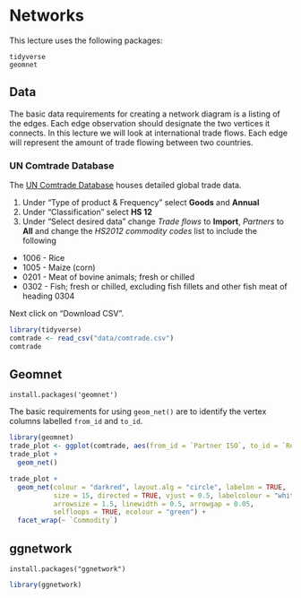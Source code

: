 # Networks {#networks}

This lecture uses the following packages:
```
tidyverse
geomnet
```

## Data

The basic data requirements for creating a network diagram is a listing of the edges. Each edge observation
should designate the two vertices it connects. In this lecture we will look at international trade flows.
Each edge will represent the amount of trade flowing between two countries.

### UN Comtrade Database

The [UN Comtrade Database](https://comtrade.un.org/) houses detailed global trade data.

1. Under "Type of product & Frequency" select **Goods** and **Annual**
2. Under "Classification" select **HS 12**
3. Under "Select desired data" change *Trade flows* to **Import**, *Partners* to **All** and 
change the *HS2012 commodity codes* list to include the following

* 1006 - Rice
* 1005 - Maize (corn)
* 0201 - Meat of bovine animals; fresh or chilled
* 0302 - Fish; fresh or chilled, excluding fish fillets and other fish meat of heading 0304

Next click on "Download CSV".

```r
library(tidyverse)
comtrade <- read_csv("data/comtrade.csv")
comtrade
```

## Geomnet

```
install.packages('geomnet')
```

The basic requirements for using `geom_net()` are to identify the vertex columns labelled `from_id`
and `to_id`.
```r
library(geomnet)
trade_plot <- ggplot(comtrade, aes(from_id = `Partner ISO`, to_id = `Reporter ISO`))
trade_plot +
  geom_net()
```



```r
trade_plot +
  geom_net(colour = "darkred", layout.alg = "circle", labelon = TRUE, 
           size = 15, directed = TRUE, vjust = 0.5, labelcolour = "white",
           arrowsize = 1.5, linewidth = 0.5, arrowgap = 0.05,
           selfloops = TRUE, ecolour = "green") +
  facet_wrap(~ `Commodity`)
```

## ggnetwork

```
install.packages("ggnetwork")
```

```r
library(ggnetwork)
```

